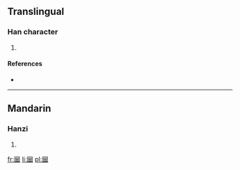 ==Translingual==

===Han character===
{{Han char|rn=31|rad=囗|as=11|sn=14|four=|canj=田金一田 (WCMW)}}

# {{defn|Han|sort=囗11}}

====References====
* {{Han ref|kx=0221.071|hdz=10726.020|uh=5719|ud=22297}}

----

==Mandarin==

===Hanzi===
{{cmn-hanzi|pin=[[lüè]] ([[lüe4]])|wg=lüeh<sup>4</sup>}}

# {{defn|Mandarin|sort=囗11}}

[[fr:圙]]
[[li:圙]]
[[pl:圙]]